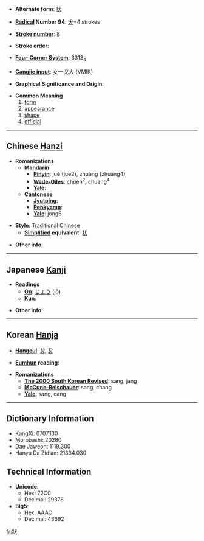 * '''Alternate form''': [[状]]

* '''[[Wiktionary:Chinese radical index| Radical]] Number 94''': [[Wiktionary:Chinese radical index 犬|犬]]+4 strokes

* '''[[Wiktionary:Chinese total strokes index|Stroke number]]''': [[Wiktionary:Chinese total strokes index 8|8]]

* '''Stroke order''': 

* '''[[Wiktionary:Chinese four corner index|Four-Corner System]]''': 3313<sub>4</sub>

* '''[[Wiktionary:Chinese Cangjie index|Cangjie input]]''': 女一戈大 (VMIK)

* '''Graphical Significance and Origin''': 

* '''Common Meaning'''
*#[[form]]
*# [[appearance]]
*# [[shape]]
*# [[official]]

----

== Chinese [[Hanzi]] ==

* '''Romanizations'''
** '''[[Mandarin]]'''
*** '''[[Pinyin]]''': jué (jue2), zhuàng (zhuang4)
*** '''[[Wade-Giles]]''': chüeh<sup>2</sup>, chuang<sup>4</sup>
*** '''[[Yale]]''': 
** '''[[Cantonese]]'''
*** '''[[Jyutping]]''':
*** '''[[Penkyamp]]''': 
*** '''[[Yale]]''': jong6

* '''Style''': [[Traditional Chinese]] 
** '''[[Simplified Chinese|Simplified]] equivalent''': [[状]]

* '''Other info''': 

----

== Japanese [[Kanji]] ==

* '''Readings'''
** '''[[On]]''': [[じょう]] (jō)
** '''[[Kun]]''': 

* '''Other info''':  

----

== Korean [[Hanja]] ==

* '''[[Hangeul]]''': [[상]], [[장]]

* '''[[Eumhun]] reading''': 

* '''Romanizations'''
** '''[[The 2000 South Korean Revised Romanization|The 2000 South Korean Revised]]''': sang, jang
** '''[[McCune-Reischauer]]''': sang, chang
** '''[[Yale]]''': sang, cang

----

== Dictionary Information ==

* KangXi: 0707.130
* Morobashi: 20280
* Dae Jaweon: 1119.300
* Hanyu Da Zidian: 21334.030

== Technical Information ==

* '''Unicode''':
** Hex: 72C0
** Decimal: 29376
* '''Big5''':
** Hex: AAAC
** Decimal: 43692

[[fr:狀]]